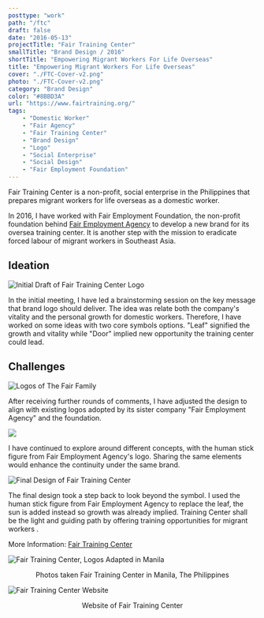 ```yaml
---
posttype: "work"
path: "/ftc"
draft: false
date: "2016-05-13"
projectTitle: "Fair Training Center"
smallTitle: "Brand Design / 2016"
shortTitle: "Empowering Migrant Workers For Life Overseas"
title: "Empowering Migrant Workers For Life Overseas"
cover: "./FTC-Cover-v2.png"
photo: "./FTC-Cover-v2.png"
category: "Brand Design"
color: "#8BBD3A"
url: "https://www.fairtraining.org/"
tags: 
    - "Domestic Worker"
    - "Fair Agency"
    - "Fair Training Center"
    - "Brand Design"
    - "Logo"
    - "Social Enterprise"
    - "Social Design"
    - "Fair Employment Foundation"
---
```



Fair Training Center is a non-profit, social enterprise in the Philippines that prepares migrant workers for life overseas as a domestic worker.

In 2016, I have worked with Fair Employment Foundation, the non-profit foundation behind [Fair Employment Agency](https://fairagency.org/) to develop a new brand for its oversea training center. It is another step with the mission to eradicate forced labour of migrant workers in Southeast Asia.

## Ideation 

![Initial Draft of Fair Training Center Logo](./FTC-Logo-Draft.png)

In the initial meeting, I have led a brainstorming session on the key message that brand logo should deliver. The idea was relate both the company's vitality and the personal growth for domestic workers. Therefore, I have worked on some ideas with two core symbols options. "Leaf" signified the growth and vitality while "Door" implied new opportunity the training center could lead. 

## Challenges

![Logos of The Fair Family](./logo-brand.jpg)

After receiving further rounds of comments, I have adjusted the design to align with existing logos adopted by its sister company "Fair Employment Agency" and the foundation.

![](./FTC-Logo-Draft-2.png)

I have continued to explore around different concepts, with the human stick figure from Fair Employment Agency's logo. Sharing the same elements would enhance the continuity under the same brand.

![Final Design of Fair Training Center](./FTC-Cover.png)

The final design took a step back to look beyond the symbol. I used the human stick figure from Fair Employment Agency to replace the leaf, the sun is added instead so growth was already implied. Training Center shall be the light and guiding path by offering training opportunities for migrant workers .

More Information: [Fair Training Center](https://www.fairtraining.org/)

![Fair Training Center, Logos Adapted in Manila](./ftc-ph-photo.jpg)
<center>Photos taken Fair Training Center in Manila, The Philippines</center>

![Fair Training Center Website](./ftc-web.png)
<center>Website of Fair Training Center</center>

<GridBlock>
<Data caption="Type" nodata="Freelance"/>
<Data caption="Role" nodata="Brand Design"/>
<Data caption="Year" nodata="2016"/>
<Data caption="Project Timeframe" nodata="2 months"/>
</GridBlock>    